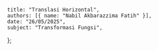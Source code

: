     title: "Translasi Horizontal",
    authors: [{ name: "Nabil Akbarazzima Fatih" }],
    date: "26/05/2025",
    subject: "Transformasi Fungsi",
};